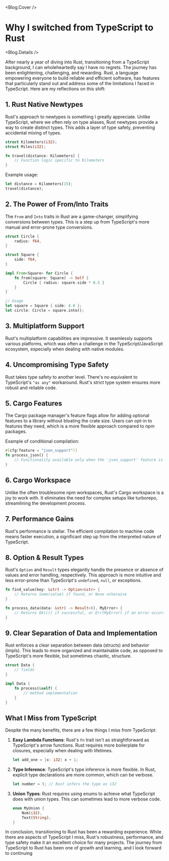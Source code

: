 
<Blog.Cover />

# Why I switched from TypeScript to Rust

<Blog.Details />

After nearly a year of diving into Rust, transitioning from a TypeScript background, I can wholeheartedly say I have no regrets. The journey has been enlightening, challenging, and rewarding. Rust, a language empowering everyone to build reliable and efficient software, has features that particularly stand out and address some of the limitations I faced in TypeScript. Here are my reflections on this shift:

## 1. Rust Native Newtypes

Rust's approach to newtypes is something I greatly appreciate. Unlike TypeScript, where we often rely on type aliases, Rust newtypes provide a way to create distinct types. This adds a layer of type safety, preventing accidental mixing of types.

```rust
struct Kilometers(i32);
struct Miles(i32);

fn travel(distance: Kilometers) {
    // Function logic specific to Kilometers
}
```

Example usage:

```rust
let distance = Kilometers(15);
travel(distance);
```

## 2. The Power of From/Into Traits

The `From` and `Into` traits in Rust are a game-changer, simplifying conversions between types. This is a step up from TypeScript's more manual and error-prone type conversions.

```rust
struct Circle {
    radius: f64,
}

struct Square {
    side: f64,
}

impl From<Square> for Circle {
    fn from(square: Square) -> Self {
        Circle { radius: square.side * 0.5 }
    }
}

// Usage
let square = Square { side: 4.0 };
let circle: Circle = square.into();
```

## 3. Multiplatform Support

Rust's multiplatform capabilities are impressive. It seamlessly supports various platforms, which was often a challenge in the TypeScript/JavaScript ecosystem, especially when dealing with native modules.

## 4. Uncompromising Type Safety

Rust takes type safety to another level. There's no equivalent to TypeScript's `"as any"` workaround. Rust's strict type system ensures more robust and reliable code.

## 5. Cargo Features

The Cargo package manager's feature flags allow for adding optional features to a library without bloating the crate size. Users can opt-in to features they need, which is a more flexible approach compared to npm packages.

Example of conditional compilation:

```rust
#[cfg(feature = "json_support")]
fn process_json() {
    // Functionality available only when the 'json_support' feature is enabled
}
```

## 6. Cargo Workspace

Unlike the often troublesome npm workspaces, Rust's Cargo workspace is a joy to work with. It eliminates the need for complex setups like turborepo, streamlining the development process.

## 7. Performance Gains

Rust's performance is stellar. The efficient compilation to machine code means faster execution, a significant step up from the interpreted nature of TypeScript.

## 8. Option & Result Types

Rust's `Option` and `Result` types elegantly handle the presence or absence of values and error handling, respectively. This approach is more intuitive and less error-prone than TypeScript's `undefined`, `null`, or exceptions.

```rust
fn find_value(key: &str) -> Option<&str> {
    // Returns Some(value) if found, or None otherwise
}

fn process_data(data: &str) -> Result<(), MyError> {
    // Returns Ok(()) if successful, or Err(MyError) if an error occurs
}
```

## 9. Clear Separation of Data and Implementation

Rust enforces a clear separation between data (structs) and behavior (impls). This leads to more organized and maintainable code, as opposed to TypeScript's more flexible, but sometimes chaotic, structure.

```rust
struct Data {
    // fields
}

impl Data {
    fn process(&self) {
        // method implementation
    }
}
```

## What I Miss from TypeScript

Despite the many benefits, there are a few things I miss from TypeScript:

1. **Easy Lambda Functions**: Rust's `Fn` trait isn't as straightforward as TypeScript's arrow functions. Rust requires more boilerplate for closures, especially when dealing with lifetimes.

   ```rust
   let add_one = |x: i32| x + 1;
   ```

2. **Type Inference**: TypeScript's type inference is more flexible. In Rust, explicit type declarations are more common, which can be verbose.

   ```rust
   let number = 5; // Rust infers the type as i32
   ```

3. **Union Types**: Rust requires using enums to achieve what TypeScript does with union types. This can sometimes lead to more verbose code.

   ```rust
   enum MyUnion {
       Num(i32),
       Text(String),
   }
   ```

In conclusion, transitioning to Rust has been a rewarding experience. While there are aspects of TypeScript I miss, Rust's robustness, performance, and type safety make it an excellent choice for many projects. The journey from TypeScript to Rust has been one of growth and learning, and I look forward to continuing

<Comments />
